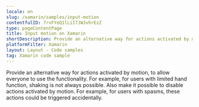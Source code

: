 ```yaml
---
locale: en
slug: /xamarin/samples/input-motion
contentfulID: 7rvFYeQ1lLiI7JWJvhrEzZ
type: pageContentPage
title: Input motion on Xamarin
shortDescription: Provide an alternative way for actions activated by motion, to allow everyone to use the functionality.
platformFilter: Xamarin
layout: Layout - Code samples
tag: Xamarin code sample
---
```


Provide an alternative way for actions activated by motion, to allow everyone to use the functionality. For example, for users with limited hand function, shaking is not always possible. Also make it possible to disable actions activated by motion. For example, for users with spasms, these actions could be triggered accidentally.

<CodeSample id="input-motion" locale="en" platform="xamarin"/>
